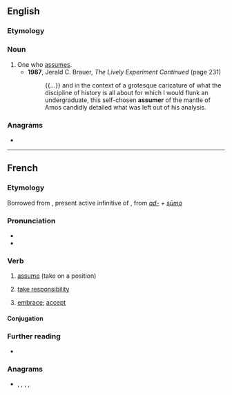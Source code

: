 ==English==

===Etymology===
{{suf|en|assume|er|id2=agent noun}}

===Noun===
{{en-noun}}

# One who [[assume]]s.
#* '''1987''', Jerald C. Brauer, ''The Lively Experiment Continued'' (page 231)
#*: {{...}} and in the context of a grotesque caricature of what the discipline of history is all about for which I would flunk an undergraduate, this self-chosen '''assumer''' of the mantle of Amos candidly detailed what was left out of his analysis.

===Anagrams===
* {{anagrams|en|a=aemrssu|Erasmus|Mausers|Semraus|amusers|masseur}}

----

==French==

===Etymology===
Borrowed from {{etyl|la|fr}} {{m|la|assūmere}}, present active infinitive of {{m|la|assūmō}}, from ''[[ad-]] + [[sumo|sūmo]]''

===Pronunciation===
* {{fr-IPA|pos=v}}
* {{audio|fr|LL-Q150 (fra)-Lyokoï-assumer.wav|Audio}}

===Verb===
{{fr-verb}}

# {{lb|fr|transitive}} [[assume]] (take on a position)
# [[take responsibility]]
# {{lb|fr|transitive}} [[embrace]]; [[accept]]
#: {{ux|fr|'''assumer''' ses erreurs|'''to embrace''' one's mistakes}}

====Conjugation====
{{fr-conj-auto}}

===Further reading===
* {{R:TLFi}}

===Anagrams===
* {{l|fr|masseur}}, {{l|fr|mesuras}}, {{l|fr|murasse}}, {{l|fr|museras}}, {{l|fr|résumas}}